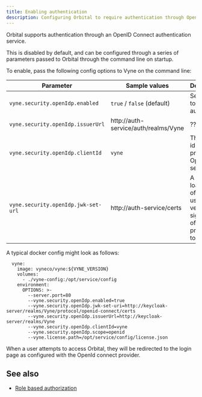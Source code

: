 ```yaml
---
title: Enabling authentication
description: Configuring Orbital to require authentication through OpenID Connect
---
```



Orbital supports authentication through an OpenID Connect authentication service.

This is disabled by default, and can be configured through a series of parameters passed to Orbital through the command line on startup.

<!-- TODO: this doesn't seem to exist
<Callout type="note" title="Quick tip">

   We provide a full tutorial on securing Orbital with Keycloak - a popular
   open source identity platform, which supports OpenID Connect.

   Take a look here

</Callout> -->

To enable, pass the following config options to Vyne on the command line:

| Parameter                           | Sample values                        | Description                                                                  |
|-------------------------------------|--------------------------------------|------------------------------------------------------------------------------|
| `vyne.security.openIdp.enabled`     | `true` / `false` (default)           | Set to `true` to enable auth                                                 |
| `vyne.security.openIdp.issuerUrl`   | http://auth-service/auth/realms/Vyne | ???                                                                          |
| `vyne.security.openIdp.clientId`    | `vyne`                               | The client id to present to OpenID server                                    |
| `vyne.security.openIdp.jwk-set-url` | http://auth-service/certs            | A url to load the set of JWK's used to verify signatures of presented tokens |

A typical docker config might look as follows:

```
  vyne:
    image: vyneco/vyne:${VYNE_VERSION}
    volumes:
      - ./vyne-config:/opt/service/config
    environment:
      OPTIONS: >-
        --server.port=80
        --vyne.security.openIdp.enabled=true
        --vyne.security.openIdp.jwk-set-uri=http://keycloak-server/realms/Vyne/protocol/openid-connect/certs
        --vyne.security.openIdp.issuerUrl=http://keycloak-server/realms/Vyne
        --vyne.security.openIdp.clientId=vyne
        --vyne.security.openIdp.scope=openid
        --vyne.license.path=/opt/service/config/license.json
```

When a user attempts to access Orbital, they will be redirected to the login page as configured with the OpenId connect provider.

## See also

 * [Role based authorization](./authorization)
